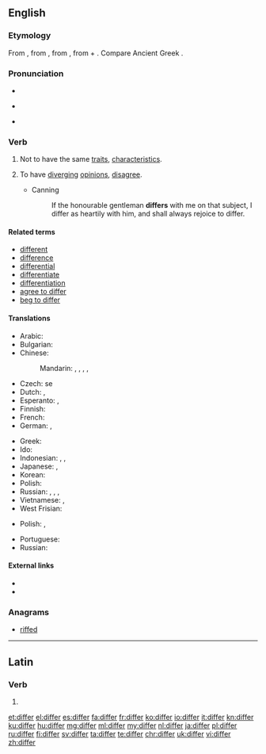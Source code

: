 ==English==

===Etymology===
From {{etyl|enm|en}} {{term|differen|lang=enm}}, from {{etyl|fro|en}} {{term|differer|lang=fro}}, from {{etyl|la|en}} {{term/t|la|differō||carry apart, put off, defer; differ}}, from {{term|dis-||apart|lang=la}} + {{term/t|la|ferō||carry, bear}}. Compare Ancient Greek {{term|διαφέρω|lang=grc}}.

===Pronunciation===
* {{audio|en-us-differ.ogg|Audio (US)}}
* {{a|UK}} {{IPA|/ˈdɪfə/}}
* {{rhymes|ɪfə(r)}}

===Verb===
{{en-verb}}

# Not to have the same [[traits]], [[characteristic|characteristics]].
# {{context|people, groups, etc.|lang=en}} To have [[diverge|diverging]] [[opinion]]s, [[disagree]].
#* Canning
#*: If the honourable gentleman '''differs''' with me on that subject, I differ as heartily with him, and shall always rejoice to differ.

====Related terms====
* [[different]]
* [[difference]]
* [[differential]]
* [[differentiate]]
* [[differentiation]]
* [[agree to differ]]
* [[beg to differ]]

====Translations====
{{trans-top|not to have the same characteristics}}
* Arabic: {{t|ar|اختلف|tr=ixtálafa|sc=Arab}}
* Bulgarian: {{t+|bg|различавам|tr=različávam se|alt=различавам се}}
* Chinese:
*: Mandarin: {{t+|cmn|不同|tr=bùtóng|sc=Hani}}, {{t+|cmn|差別|sc=Hani}}, {{t|cmn|差别|tr=chābié|sc=Hani}}, {{t|cmn|不一樣|sc=Hani}}, {{t+|cmn|不一样|tr=bù yīyàng|sc=Hani}}
* Czech: {{t|cs|lišit}} se
* Dutch: {{t+|nl|verschillen}}, {{t+|nl|afwijken}}
* Esperanto: {{t|eo|malsimili}}, {{t|eo|diferenci}}
* Finnish: {{t+|fi|erota}}
* French: {{t+|fr|différer}}
* German: {{t+|de|unterscheiden|alt=sich unterscheiden}}, {{t+|de|abweichen}}
{{trans-mid}}
* Greek: {{t+|el|διαφέρω|tr=diaféro}}
* Ido: {{t+|io|diferar}}
* Indonesian: {{t+|id|beda}}, {{t+|id|beda|alt=berbeda}}, {{t+|id|lain|alt=berlainan}}
* Japanese: {{t|ja|異なる|tr=ことなる, kotonaru|sc=Jpan}}, {{t+|ja|違う|tr=ちがう, chigau|sc=Jpan}}
* Korean: {{t+|ko|다르다|tr=dareuda|sc=Kore}}
* Polish: {{t+|pl|różnić się}}
* Russian: {{t+|ru|отличаться|tr=otličát’sja|sc=Cyrl}} {{impf}}, {{t+|ru|отличиться|tr=otličít’sja|sc=Cyrl}} {{pf.}}, {{t+|ru|различаться|tr=različát’sja|sc=Cyrl}} {{impf}}, {{t|ru|различиться|tr=različít’sja|sc=Cyrl}} {{pf.}}
* Vietnamese: {{t+|vi|khác}}, {{t+|vi|giống|alt=không giống}}
* West Frisian: {{t|fy|ferskille}}
{{trans-bottom}}

{{trans-top|to have diverging opinions, disagree}}
* Polish: {{t|pl|[[nie]] [[zgadzać się]]}}, {{t|pl|[[mieć]] [[inne]] [[zdanie]]}}
{{trans-mid}}
* Portuguese: {{t+|pt|divergir}}
* Russian: {{t|ru|расходиться во мнениях|tr=rasxodít’sja vo mnénijax|sc=Cyrl}}
{{trans-bottom}}

====External links====
* {{R:Webster 1913}}
* {{R:Century 1911}}

===Anagrams===
* [[riffed#English|riffed]]

----

==Latin==

===Verb===
{{la-verb-form|differ}}

# {{conjugation of|differō||2|s|pres|act|imp|lang=la}}

[[et:differ]]
[[el:differ]]
[[es:differ]]
[[fa:differ]]
[[fr:differ]]
[[ko:differ]]
[[io:differ]]
[[it:differ]]
[[kn:differ]]
[[ku:differ]]
[[hu:differ]]
[[mg:differ]]
[[ml:differ]]
[[my:differ]]
[[nl:differ]]
[[ja:differ]]
[[pl:differ]]
[[ru:differ]]
[[fi:differ]]
[[sv:differ]]
[[ta:differ]]
[[te:differ]]
[[chr:differ]]
[[uk:differ]]
[[vi:differ]]
[[zh:differ]]